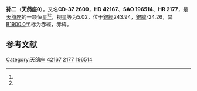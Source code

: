 {{Starbox begin
| name = 天鸽座θ
}}
{{Starbox observe
| epoch = [[J2000.0|J2000.0]]
| constell = [[天鸽座|天鸽座]]<ref name=SIMBAD>{{cite web
 | url=http://simbad.u-strasbg.fr/simbad/sim-id?Ident=HR+2177
 | title=Pulsating variable Star
 | publisher=Centre de Données astronomiques de Strasbourg
 | work=SIMBAD
 | accessdate=2012-07-13
 | archive-date=2016-03-16
 | archive-url=https://web.archive.org/web/20160316132627/http://simbad.u-strasbg.fr/simbad/sim-id?Ident=HR+2177
 | dead-url=no
 }}</ref><ref name=DATA>{{cite web
 | url=http://vizier.u-strasbg.fr/viz-bin/VizieR-5?-out.add=.&-source=5050&-corr=PK=HR&-out.max=9999&HR=2177
 | title=VizieR Detailed Page
 | accessdate=2012-07-13
 | archive-date=2016-03-05
 | archive-url=https://web.archive.org/web/20160305212726/http://vizier.u-strasbg.fr/viz-bin/VizieR-5?-out.add=.&-source=5050&-corr=PK=HR&-out.max=9999&HR=2177
 | dead-url=no
 }}</ref>
| 星官 = [[孙_(星官)|孙]]
| ra = {{RA|6|7|31.6}}<ref name=SIMBAD /><ref name=DATA />
| dec = {{DEC|-37|15|11}}<ref name=SIMBAD /><ref name=DATA />
| appmag_v = 5.02<ref name=SIMBAD /><ref name=DATA />
}}
{{Starbox character
| class = B9IV<ref name=SIMBAD /><ref name=DATA />
| b-v = -0.11<ref name=SIMBAD /><ref name=DATA />
| u-b = <ref name=SIMBAD /><ref name=DATA />
| r-i = <ref name=SIMBAD /><ref name=DATA />
| variable = 
}}
{{Starbox astrometry
| radial_v = 
| prop_mo_ra = 45
| parallax = 
| p_error = 
}}
{{Starbox catalog
| names =CD-37 2609，[[SAO星表|SAO]] 196514，[[HD星表|HD]] 42167，[[HR星表|HR]] 2177}}
{{Starbox reference |Simbad=HR+2177}}
{{Starbox end}}

'''孙二'''（'''天鸽座θ'''），又名'''CD-37 2609'''，'''HD 42167'''、'''SAO 196514'''、'''HR 2177'''，是[[天鸽座|天鸽座]]的一颗恒星<ref name=SIMBAD /><ref name=DATA />，视星等为5.02，位于[[銀道座標系|銀經]]243.94，[[銀道座標系|銀緯]]-24.26，其[[B1900.0|B1900.0]]坐标为赤經{{RA|6|4|5.8}}，赤緯{{DEC|-37|-24.26|20}}。

== 参考文献 ==
{{reflist}}

{{star-stub}}

{{天鸽座恒星}}
{{星官|孙|2|4}}
[[Category:天鸽座|Category:天鸽座]]
[[Category:HD和HDE天體|42167]]
[[Category:HR天體|2177]]
[[Category:SAO天體|196514]]
